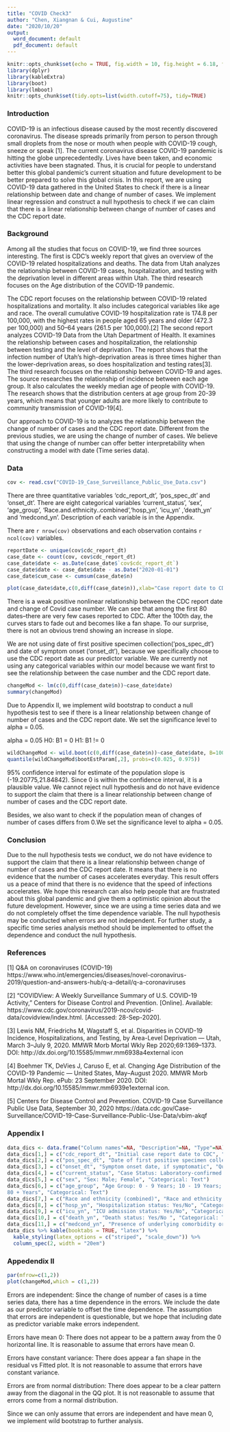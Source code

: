 ```yaml
---
title: "COVID Check3"
author: "Chen, Xiangnan & Cui, Augustine"
date: "2020/10/20"
output:
  word_document: default
  pdf_document: default
---
```

```r
knitr::opts_chunk$set(echo = TRUE, fig.width = 10, fig.height = 6.18, fig.align = "center")
library(dplyr)
library(kableExtra)
library(boot)
library(lmboot)
knitr::opts_chunk$set(tidy.opts=list(width.cutoff=75), tidy=TRUE)
```


### Introduction 

COVID-19 is an infectious disease caused by the most recently discovered coronavirus. The disease spreads primarily from person to person through small droplets from the nose or mouth when people with COVID-19 cough, sneeze or speak [1]. The current coronavirus disease COVID-19 pandemic is hitting the globe unprecedentedly. Lives have been taken, and economic activities have been stagnated. Thus, it is crucial for people to understand better this global pandemic's current situation and future development to be better prepared to solve this global crisis. In this report, we are using COVID-19 data gathered in the United States to check if there is a linear relationship between date and change of number of cases. We implement linear regression and construct a null hypothesis to check if we can claim that there is a linear relationship between change of number of cases and the CDC report date.

### Background

Among all the studies that focus on COVID-19, we find three sources interesting. The first is CDC’s weekly report that gives an overview of the COVID-19 related hospitalizations and deaths. The data from Utah analyzes the relationship between COVID-19 cases, hospitalization, and testing with the deprivation level in different areas within Utah. The third research focuses on the Age distribution of the COVID-19 pandemic. 

The CDC report focuses on the relationship between COVID-19 related hospitalizations and mortality. It also includes categorical variables like age and race. The overall cumulative COVID-19 hospitalization rate is 174.8 per 100,000, with the highest rates in people aged 65 years and older (472.3 per 100,000) and 50–64 years (261.5 per 100,000).[2] The second report analyzes COVID-19 Data from the Utah Department of Health. It examines the relationship between cases and hospitalization, the relationship between testing and the level of deprivation. The report shows that the infection number of Utah’s high-deprivation areas is three times higher than the lower-deprivation areas, so does hospitalization and testing rates[3]. The third research focuses on the relationship between COVID-19 and ages. The source researches the relationship of incidence between each age group. It also calculates the weekly median age of people with COVID-19. The research shows that the distribution centers at age group from 20-39 years, which means that younger adults are more likely to contribute to community transmission of COVID-19[4].

Our approach to COVID-19 is to analyzes the relationship between the change of number of cases and the CDC report date. Different from the previous studies, we are using the change of number of cases. We believe that using the change of number can offer better interpretability when constructing a model with date (Time series data). 

### Data

```r
cov <- read.csv("COVID-19_Case_Surveillance_Public_Use_Data.csv")
```

There are three quantitative variables 'cdc_report_dt', 'pos_spec_dt' and 'onset_dt'. There are eight categorical variables 'current_status', 'sex', 'age_group', 'Race.and.ethnicity..combined','hosp_yn', 'icu_yn' ,'death_yn' and 'medcond_yn'. Description of each variable is in the Appendix.

There are `r nrow(cov)` observations and each observation contains `r ncol(cov)` variables.


```r
reportDate <- unique(cov$cdc_report_dt)
case_date <- count(cov, cov$cdc_report_dt)
case_date$date <- as.Date(case_date$`cov$cdc_report_dt`)
case_date$date <- case_date$date - as.Date("2020-01-01")
case_date$cum_case <- cumsum(case_date$n)
```


```r
plot(case_date$date,c(0,diff(case_date$n)),xlab="Case report date to CDC (0 as first date 2020-01-01)",ylab="Change of Covid case number per day", main=" Change of Covid case number in the U.S. and CDC report date")
```
There is a weak positive nonlinear relationship between the CDC report date and change of Covid case number. We can see that among the first 80 dates--there are very few cases reported to CDC. After the 100th day, the curves stars to fade out and becomes like a fan shape. To our surprise, there is not an obvious trend showing an increase in slope. 

We are not using date of first positive specimen collection('pos_spec_dt') and date of symptom onset ('onset_dt'), because we specifically choose to use the CDC report date as our predictor variable.
We are currently not using any categorical variables within our model because we want first to see the relationship between the case number and the CDC report date. 

```r
changeMod <- lm(c(0,diff(case_date$n))~case_date$date)
summary(changeMod)
```

Due to Appendix II, we implement wild bootstrap to conduct a null hypothesis test to see if there is a linear relationship between change of number of cases and the CDC report date. We set the significance level to alpha = 0.05.

alpha = 0.05
H0: B1 = 0
H1: B1 != 0

```r
wildChangeMod <- wild.boot(c(0,diff(case_date$n))~case_date$date, B=10000, seed=8888)
quantile(wildChangeMod$bootEstParam[,2], probs=c(0.025, 0.975))
```

95% confidence interval for estimate of the population slope is (-19.20775,21.84842). Since 0 is within the confidence interval, it is a plausible value. We cannot reject null hypothesis and do not have evidence to support the claim that there is a linear relationship between change of number of cases and the CDC report date.

Besides, we also want to check if the population mean of changes of number of cases differs from 0.We set the significance level to alpha = 0.05.


### Conclusion

Due to the null hypothesis tests we conduct, we do not have evidence to support the claim that there is a linear relationship between change of number of cases and the CDC report date. It means that there is no evidence that the number of cases accelerates everyday. This result offers us a peace of mind that there is no evidence that the speed of infections accelerates. We hope this research can also help people that are frustrated about this global pandemic and give them a optimistic opinion about the future development. However, since we are using a time series data and we do not completely offset the time dependence variable. The null hypothesis may be conducted when errors are not independent. For further study, a specific time series analysis method should be implemented to offset the dependence and conduct the null hypothesis. 

### References

[1] Q&A on coronaviruses (COVID-19) https://www.who.int/emergencies/diseases/novel-coronavirus-2019/question-and-answers-hub/q-a-detail/q-a-coronaviruses 

[2] “COVIDView: A Weekly Surveillance Summary of U.S. COVID-19 Activity,” Centers for Disease Control and Prevention. [Online]. Available: https://www.cdc.gov/coronavirus/2019-ncov/covid-data/covidview/index.html. [Accessed: 28-Sep-2020].  

[3] Lewis NM, Friedrichs M, Wagstaff S, et al. Disparities in COVID-19 Incidence, Hospitalizations, and Testing, by Area-Level Deprivation — Utah, March 3–July 9, 2020. MMWR Morb Mortal Wkly Rep 2020;69:1369–1373. DOI: http://dx.doi.org/10.15585/mmwr.mm6938a4external icon 

[4] Boehmer TK, DeVies J, Caruso E, et al. Changing Age Distribution of the COVID-19 Pandemic — United States, May–August 2020. MMWR Morb Mortal Wkly Rep. ePub: 23 September 2020. DOI: http://dx.doi.org/10.15585/mmwr.mm6939e1external icon. 

[5] Centers for Disease Control and Prevention. COVID-19 Case Surveillance Public Use Data, September 30, 2020 
https://data.cdc.gov/Case-Surveillance/COVID-19-Case-Surveillance-Public-Use-Data/vbim-akqf

### Appendix I

```r
data_dics <- data.frame("Column names"=NA, "Description"=NA, "Type"=NA)
data_dics[1,] = c("cdc_report_dt", "Initial case report date to CDC", "Quantative: Date & Time")
data_dics[2,] = c("pos_spec_dt", "Date of first positive specimen collection", "Quantative: Date & Time")
data_dics[3,] = c("onset_dt", "Symptom onset date, if symptomatic", "Quantative: Date & Time")
data_dics[4,] = c("current_status", "Case Status: Laboratory-confirmed case; Probable case", "Categorical: Text")
data_dics[5,] = c("sex", "Sex: Male; Female", "Categorical: Text")
data_dics[6,] = c("age_group", "Age Group: 0 - 9 Years; 10 - 19 Years; 20 - 39 Years; 40 - 49 Years; 50 - 59 Years; 60 - 69 Years; 70 - 79 Years; 
80 + Years", "Categorical: Text")
data_dics[7,] = c("Race and ethnicity (combined)", "Race and ethnicity (combined): Hispanic/Latino; American Indian / Alaska Native, Non-Hispanic; Asian, Non-Hispanic; Black, Non-Hispanic; Native Hawaiian / Other Pacific Islander, Non-Hispanic; White, Non-Hispanic; Multiple/Other, Non-Hispanic", "Categorical: Text")
data_dics[8,] = c("hosp_yn", "Hospitalization status: Yes/No", "Categorical: Text")
data_dics[9,] = c("icu_yn", "ICU admission status: Yes/No", "Categorical: Text")
data_dics[10,] = c("death_yn", "Death status: Yes/No ", "Categorical: Text")
data_dics[11,] = c("medcond_yn", "Presence of underlying comorbidity or disease: Yes/No", "Categorical: Text")
data_dics %>% kable(booktabs = TRUE, "latex") %>% 
  kable_styling(latex_options = c("striped", "scale_down")) %>% 
  column_spec(2, width = "20em")
```


### Appedendix II

```r
par(mfrow=c(1,2))
plot(changeMod,which = c(1,2))
```
Errors are independent:
Since the change of number of cases is a time series data, there has a time dependence in the errors. We include the date as our predictor variable to offset the time dependence. The assumption that errors are independent is questionable, but we hope that including date as predictor variable make errors independent.

Errors have mean 0:
There does not appear to be a pattern away from the 0 horizontal line. It is reasonable to assume that errors have mean 0.

Errors have constant variance:
There does appear a fan shape in the residual vs Fitted plot. It is not reasonable to assume that errors have constant variance.

Errors are from normal distribution:
There does appear to be a clear pattern away from the diagonal in the QQ plot. It is not reasonable to assume that errors come from a normal distribution.

Since we can only assume that errors are independent and have mean 0, we implement wild bootstrap to further analysis. 

